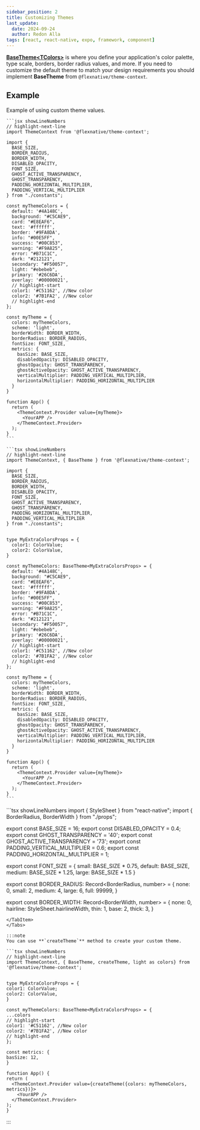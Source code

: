 ```yaml
---
sidebar_position: 2
title: Customizing Themes
last_update:
  date: 2024-09-24
  author: Redon Alla
tags: [react, react-native, expo, framework, component]
---
```




**[BaseTheme\<TColors\>](./default-theme#basethemetcolors)** 
is where you define your application's color palette, type scale, borders, border radius values, and more.
If you need to customize the default theme to match your design requirements you should implement **BaseTheme** from `@flexnative/theme-context`.


## Example

Example of using custom theme values.

<Tabs>
  <TabItem value="javascript" label="Javascript" default>

    ```jsx showLineNumbers
    // highlight-next-line
    import ThemeContext from '@flexnative/theme-context';

    import {
      BASE_SIZE,
      BORDER_RADIUS,
      BORDER_WIDTH,
      DISABLED_OPACITY,
      FONT_SIZE,
      GHOST_ACTIVE_TRANSPARENCY,
      GHOST_TRANSPARENCY,
      PADDING_HORIZONTAL_MULTIPLIER,
      PADDING_VERTICAL_MULTIPLIER
    } from "./constants";

    const myThemeColors = {
      default: '#4A148C',
      background: "#C5CAE9",
      card: "#E8EAF6",
      text: '#ffffff',
      border: '#9FA8DA',
      info: "#00E5FF",
      success: "#00C853",
      warning: "#F9A825",
      error: "#B71C1C",
      dark: "#212121",
      secondary: "#F50057",
      light: "#ebebeb",
      primary: '#26C6DA',
      overlay: '#00000021',
      // highlight-start
      color1: '#C51162', //New color
      color2: '#7B1FA2', //New color
      // highlight-end
    };

    const myTheme = {
      colors: myThemeColors,
      scheme: 'light',
      borderWidth: BORDER_WIDTH,
      borderRadius: BORDER_RADIUS,
      fontSize: FONT_SIZE,
      metrics: {
        basSize: BASE_SIZE,
        disabledOpacity: DISABLED_OPACITY,
        ghostOpacity: GHOST_TRANSPARENCY,
        ghostActiveOpacity: GHOST_ACTIVE_TRANSPARENCY,
        verticalMultiplier: PADDING_VERTICAL_MULTIPLIER,
        horizontalMultiplier: PADDING_HORIZONTAL_MULTIPLIER
      }
    }

    function App() {
      return (
        <ThemeContext.Provider value={myTheme}>
          <YourAPP />
        </ThemeContext.Provider>
      );
    }
    ```
  </TabItem>
  <TabItem value="typescript" label="Typescript">

    ```tsx showLineNumbers
    // highlight-next-line
    import ThemeContext, { BaseTheme } from '@flexnative/theme-context';

    import {
      BASE_SIZE,
      BORDER_RADIUS,
      BORDER_WIDTH,
      DISABLED_OPACITY,
      FONT_SIZE,
      GHOST_ACTIVE_TRANSPARENCY,
      GHOST_TRANSPARENCY,
      PADDING_HORIZONTAL_MULTIPLIER,
      PADDING_VERTICAL_MULTIPLIER
    } from "./constants";

    
    type MyExtraColorsProps = {
      color1: ColorValue;
      color2: ColorValue,
    }

    const myThemeColors: BaseTheme<MyExtraColorsProps> = {
      default: '#4A148C',
      background: "#C5CAE9",
      card: "#E8EAF6",
      text: '#ffffff',
      border: '#9FA8DA',
      info: "#00E5FF",
      success: "#00C853",
      warning: "#F9A825",
      error: "#B71C1C",
      dark: "#212121",
      secondary: "#F50057",
      light: "#ebebeb",
      primary: '#26C6DA',
      overlay: '#00000021',
      // highlight-start
      color1: '#C51162', //New color
      color2: '#7B1FA2', //New color
      // highlight-end
    };

    const myTheme = {
      colors: myThemeColors,
      scheme: 'light',
      borderWidth: BORDER_WIDTH,
      borderRadius: BORDER_RADIUS,
      fontSize: FONT_SIZE,
      metrics: {
        basSize: BASE_SIZE,
        disabledOpacity: DISABLED_OPACITY,
        ghostOpacity: GHOST_TRANSPARENCY,
        ghostActiveOpacity: GHOST_ACTIVE_TRANSPARENCY,
        verticalMultiplier: PADDING_VERTICAL_MULTIPLIER,
        horizontalMultiplier: PADDING_HORIZONTAL_MULTIPLIER
      }
    }

    function App() {
      return (
        <ThemeContext.Provider value={myTheme}>
          <YourAPP />
        </ThemeContext.Provider>
      );
    }
    ```

  </TabItem>
  <TabItem value="constants" label="constants.js">
  ```tsx showLineNumbers
  import { StyleSheet } from "react-native";
  import { BorderRadius, BorderWidth } from "./props";

  export const BASE_SIZE = 16;
  export const DISABLED_OPACITY = 0.4;
  export const GHOST_TRANSPARENCY = '40';
  export const GHOST_ACTIVE_TRANSPARENCY = '73';
  export const PADDING_VERTICAL_MULTIPLIER = 0.6;
  export const PADDING_HORIZONTAL_MULTIPLIER = 1;

  export const FONT_SIZE = {
    small: BASE_SIZE * 0.75,
    default: BASE_SIZE,
    medium: BASE_SIZE * 1.25,
    large: BASE_SIZE * 1.5
  }

  export const BORDER_RADIUS: Record<BorderRadius, number> = {
    none: 0,
    small: 2,
    medium: 4,
    large: 6,
    full: 99999,
  }

  export const BORDER_WIDTH: Record<BorderWidth, number> = {
    none: 0,
    hairline: StyleSheet.hairlineWidth,
    thin: 1,
    base: 2,
    thick: 3,
  }
  ```
  </TabItem>
</Tabs>

:::note
You can use **`createTheme`** method to create your custom theme.

```tsx showLineNumbers
// highlight-next-line
import ThemeContext, { BaseTheme, createTheme, light as colors} from '@flexnative/theme-context';


type MyExtraColorsProps = {
  color1: ColorValue;
  color2: ColorValue,
}

const myThemeColors: BaseTheme<MyExtraColorsProps> = {
  ...colors
  // highlight-start
  color1: '#C51162', //New color
  color2: '#7B1FA2', //New color
  // highlight-end
};

const metrics: {
  basSize: 12,
}

function App() {
  return (
    <ThemeContext.Provider value={createTheme({colors: myThemeColors, metrics})}>
      <YourAPP />
    </ThemeContext.Provider>
  );
}
```
:::